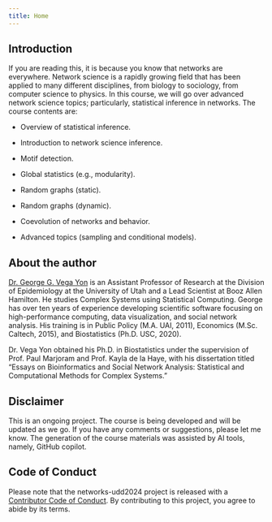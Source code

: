 ```yaml
---
title: Home
---
```


## Introduction {.unnumbered}

If you are reading this, it is because you know that networks are everywhere. Network science is a rapidly growing field that has been applied to many different disciplines, from biology to sociology, from computer science to physics. In this course, we will go over advanced network science topics; particularly, statistical inference in networks. The course contents are:

- Overview of statistical inference.

- Introduction to network science inference.

- Motif detection.

- Global statistics (e.g., modularity).

- Random graphs (static).

- Random graphs (dynamic).

- Coevolution of networks and behavior.

- Advanced topics (sampling and conditional models).

## About the author {.unnumbered}

[Dr. George G. Vega Yon](https://ggvy.cl){target="_blank"} is an Assistant Professor of Research at the Division of Epidemiology at the University of Utah and a Lead Scientist at Booz Allen Hamilton. He studies Complex Systems using Statistical Computing. George has over ten years of experience developing scientific software focusing on high-performance computing, data visualization, and social network analysis. His training is in Public Policy (M.A. UAI, 2011), Economics (M.Sc. Caltech, 2015), and Biostatistics (Ph.D. USC, 2020).

Dr. Vega Yon obtained his Ph.D. in Biostatistics under the supervision of Prof. Paul Marjoram and Prof. Kayla de la Haye, with his dissertation titled "Essays on Bioinformatics and Social Network Analysis: Statistical and Computational Methods for Complex Systems."

## Disclaimer {.unnumbered}

This is an ongoing project. The course is being developed and will be updated as we go. If you have any comments or suggestions, please let me know. The generation of the course materials was assisted by AI tools, namely, GitHub copilot.

## Code of Conduct {.unnumbered}
  
Please note that the networks-udd2024 project is released with a [Contributor Code of Conduct](https://contributor-covenant.org/version/2/1/CODE_OF_CONDUCT.html). By contributing to this project, you agree to abide by its terms.
